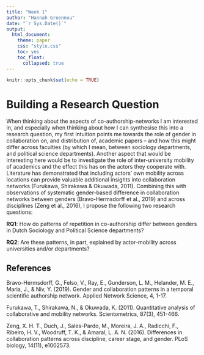 ```yaml
---
title: "Week 1"
author: "Hannah Groennou"
date: "`r Sys.Date()`"
output: 
  html_document:
    theme: paper
    css: "style.css"
    toc: yes
    toc_float:
      collapsed: true
---
```


```r
knitr::opts_chunk$set(echo = TRUE)
```

# Building a Research Question 


When thinking about the aspects of co-authorship-networks I am interested in, and especially when thinking about how I can synthesise this into a research question, my first intuition points me towards the role of gender in collaboration on, and distribution of, academic papers -- and how this might differ across faculties (by which I mean, between sociology departments, and political science departments). Another aspect that would be interesting here would be to investigate the role of inter-university mobility of academics and the effect this has on the actors they cooperate with. Literature has demonstrated that including actors' own mobility across locations can provide valuable additional insights into collaboration networks (Furukawa, Shirakawa & Okuwada, 2011). Combining this with observations of systematic gender-based difference in collaboration networks between genders (Bravo-Hermsdorff et al., 2019) and across disciplines (Zeng et al., 2016), I propose the following two research questions:


**RQ1**: How do patterns of repetition in co-authorship differ between genders in Dutch Sociology and Political Science departments?

**RQ2**: Are these patterns, in part, explained by actor-mobility across universities and/or departments?

## References


Bravo-Hermsdorff, G., Felso, V., Ray, E., Gunderson, L. M., Helander, M. E., Maria, J., & Niv, Y. (2019). Gender and collaboration patterns in a temporal scientific authorship network. Applied Network Science, 4, 1-17.

Furukawa, T., Shirakawa, N., & Okuwada, K. (2011). Quantitative analysis of collaborative and mobility networks. Scientometrics, 87(3), 451-466.

Zeng, X. H. T., Duch, J., Sales-Pardo, M., Moreira, J. A., Radicchi, F., Ribeiro, H. V., Woodruff, T. K., & Amaral, L. A. N. (2016). Differences in collaboration patterns across discipline, career stage, and gender. PLoS biology, 14(11), e1002573.
